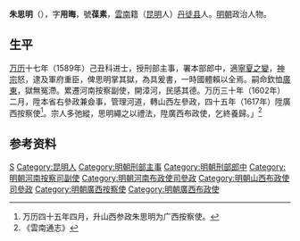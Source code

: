 {{Otheruses|other=名为朱用晦的其他人物|朱用晦}}

'''朱思明'''（{{bd|？||？||}}），字'''用晦'''，號'''葆素'''，[[雲南|雲南]]籍（[[昆明|昆明]]人）[[丹徒县|丹徒县]]人。[[明朝|明朝]]政治人物。

==生平==
[[万历|万历]]十七年（1589年）己丑科进士，授刑部主事，署本部郎中，適[[寧夏之役|寧夏之變]]，[[明神宗|神宗]]怒，逮及軍府重臣，俾思明掌其獄，為具爰書，一時國體賴以全焉。嗣命欽恤[[廣東|廣東]]，獄無冤滯。累遷河南按察副使，開漳河，民感其德。万历三十年（1602年）二月，陞本省右參政兼僉事，管理河道，轉山西左參政，四十五年（1617年）陞廣西按察使<ref>万历四十五年四月，升山西参政朱思明为广西按察使。</ref>。宗人多弛縱，思明繩之以禮法，陞廣西布政使，乞終養歸。」<ref>《雲南通志》</ref>

== 参考资料 ==
{{reflist}}

{{萬曆十七年己丑科殿試金榜}}

{{Authority control}}

{{DEFAULTSORT:Zhu朱}}
[[Category:朱姓|S]]
[[Category:昆明人|Category:昆明人]]
[[Category:明朝刑部主事|Category:明朝刑部主事]]
[[Category:明朝刑部郎中|Category:明朝刑部郎中]]
[[Category:明朝河南按察司副使|Category:明朝河南按察司副使]]
[[Category:明朝河南布政使司參政|Category:明朝河南布政使司參政]]
[[Category:明朝山西布政使司參政|Category:明朝山西布政使司參政]]
[[Category:明朝廣西按察使|Category:明朝廣西按察使]]
[[Category:明朝廣西布政使|Category:明朝廣西布政使]]